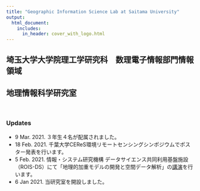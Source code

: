 ```yaml
---
title: "Geographic Information Science Lab at Saitama University"
output:
  html_document:
    includes:
      in_header: cover_with_logo.html
---
```


## 埼玉大学大学院理工学研究科　数理電子情報部門情報領域 
## 地理情報科学研究室

<br>

### Updates
- 9 Mar. 2021.  ３年生４名が配属されました。
- 18 Feb. 2021. 千葉大学CEReS環境リモートセンシングシンポジウムでポスター発表を行います。
- 5 Feb. 2021. 情報・システム研究機構 データサイエンス共同利用基盤施設（ROIS-DS）にて「地理的加重モデルの開発と空間データ解析」の[講演](https://ds.rois.ac.jp/article/rois-ds_symposium_20210205/)を行います。
- 6 Jan 2021. 当研究室を開設しました。
